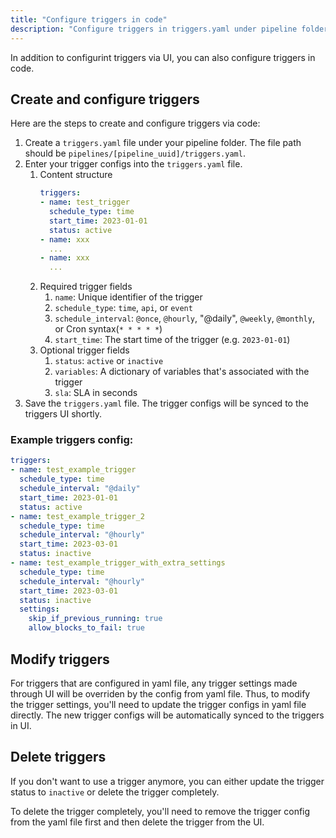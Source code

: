 ```yaml
---
title: "Configure triggers in code"
description: "Configure triggers in triggers.yaml under pipeline folder."
---
```


In addition to configurint triggers via UI, you can also configure triggers in code.

## Create and configure triggers

Here are the steps to create and configure triggers via code:
1. Create a `triggers.yaml` file under your pipeline folder. The file path should be `pipelines/[pipeline_uuid]/triggers.yaml`.
1. Enter your trigger configs into the `triggers.yaml` file.
    1. Content structure
        ```yaml
        triggers:
        - name: test_trigger
          schedule_type: time
          start_time: 2023-01-01
          status: active
        - name: xxx
          ...
        - name: xxx
          ...
        ```
    1. Required trigger fields
        1. `name`: Unique identifier of the trigger
        1. `schedule_type`: `time`, `api`, or `event`
        1. `schedule_interval`: `@once`, `@hourly`, "@daily", `@weekly`, `@monthly`, or Cron syntax(`* * * * *`)
        1. `start_time`: The start time of the trigger (e.g. `2023-01-01`)
    1. Optional trigger fields
        1. `status`: `active` or `inactive`
        1. `variables`: A dictionary of variables that's associated with the trigger
        1. `sla`: SLA in seconds
1. Save the `triggers.yaml` file. The trigger configs will be synced to the triggers UI shortly.


### Example triggers config:

```yaml
triggers:
- name: test_example_trigger
  schedule_type: time
  schedule_interval: "@daily"
  start_time: 2023-01-01
  status: active
- name: test_example_trigger_2
  schedule_type: time
  schedule_interval: "@hourly"
  start_time: 2023-03-01
  status: inactive
- name: test_example_trigger_with_extra_settings
  schedule_type: time
  schedule_interval: "@hourly"
  start_time: 2023-03-01
  status: inactive
  settings:
    skip_if_previous_running: true
    allow_blocks_to_fail: true
```

## Modify triggers

For triggers that are configured in yaml file, any trigger settings made through UI will be overriden by
the config from yaml file. Thus, to modify the trigger settings, you'll need to update the trigger configs
in yaml file directly. The new trigger configs will be automatically synced to the triggers in UI.


## Delete triggers

If you don't want to use a trigger anymore, you can either update the trigger status to `inactive` or
delete the trigger completely.

To delete the trigger completely, you'll need to remove the trigger config from the yaml file first and
then delete the trigger from the UI.
